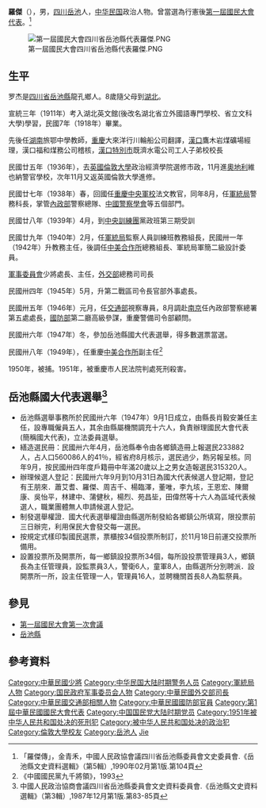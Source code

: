 {{Otheruses|other=名为罗杰的其他人物|罗杰}}

'''羅傑'''（{{bd|1895年||1951年||catIdx=L羅}}），男，[[四川省|四川]][[岳池縣|岳池]]人，[[中华民国|中华民国]]政治人物。曾當選為行憲後[[第一屆國民大會代表|第一屆國民大會代表]]。<ref>「羅傑傳」，金青禾，中國人民政協會議四川省岳池縣委員會文史委員會.《岳池縣文史資料選輯》（第5輯）,1990年02月第1版.第104頁</ref>

[[File:第一屆國民大會四川省岳池縣代表羅傑.PNG|thumb]]

== 生平 ==
罗杰是[[四川省|四川省]][[岳池縣|岳池縣]]龍孔鄉人。8歲隨父母到[[湖北|湖北]]。

宣統三年（1911年）考入湖北英文館(後改名湖北省立外國語專門學校、省立文科大學)學習，民國7年（1918年）畢業。

先後任[[湖南|湖南]]旅鄂中學教師，[[重慶|重慶]]大來洋行川輪船公司翻譯，[[漢口|漢口]]鷹木岩煤礦場經理，漢口福和煤務公司稽核，[[漢口特別市|漢口特別市]]既濟水電公司工人子弟校校長

民國廿五年（1936年），去[[英國|英國]][[倫敦大學|倫敦大學]]政治經濟學院選修市政，11月進[[奧地利|奧地利]]維也納警官學校，次年11月又返英國倫敦大學進修。

民國廿七年（1938年）春，回國任[[重慶|重慶]][[中央軍校|中央軍校]]法文教官，同年8月，任[[軍統局|軍統局]]警務科長，掌管[[中華民國內政部|內政部]]警察總隊、[[中國警察學會|中國警察學會]]等五個部門。

民國廿八年（1939年）4月，到[[中央訓練團|中央訓練團]]黨政班第三期受訓

民國廿九年（1940年）2月，任[[軍統局|軍統局]]監察人員訓練班教務組長，民國卅一年（1942年）升教務主任，後調任[[中美合作所|中美合作所]]總務組長、軍統局軍簡二級設計委員。

[[國民政府軍事委員會|軍事委員會]]少將處長、主任，[[外交部|外交部]]總務司司長

民國卅四年（1945年）5月，升第二戰區司令長官部外事處長。

民國卅五年（1946年）元月，任[[中華民國交通部|交通部]]視察專員，8月調赴[[南京|南京]]任內政部警察總署第五處處長，[[中華民國國防部|國防部]]第二廳高級參謀，重慶警備司令部顧問。

民國卅六年（1947年）冬，參加岳池縣國大代表選舉，得多數選票當選。

民國卅八年（1949年），任重慶[[中美合作所|中美合作所]]副主任<ref>《中國國民黨九千將領》，1993</ref>

1950年，被捕。1951年，被重慶市人民法院判處死刑殺害。

== 岳池縣國大代表選舉<ref>中國人民政治協商會議四川省岳池縣委員會文史資料委員會.《岳池縣文史資料選輯》（第3輯）,1987年12月第1版.第83-85頁</ref> ==
*岳池縣選舉事務所於民國卅六年（1947年）9月1日成立，由縣長肖毅安兼任主任，設專職僱員五人，其余由縣屬機關調充十六人，負責辦理國民大會代表(簡稱國大代表)，立法委員選舉。
*繕造選民冊：民國卅六年4月，岳池縣奉令由各鄉鎮造冊上報選民233882人，占人口560086人的41％，經省府8月核示，選民過少，飭另報呈核。同年9月，按民國卅四年度戶籍冊中年滿20歲以上之男女造報選民315320人。
*辦理候選人登記：民國卅六年9月到10月31日為國大代表候選人登記期，登記有王朋來．蕭艾耆、羅傑、周吉千、楊臨澤，董唯，李九垓，王恩宏、陳爾康、吳怡平，林建中、蒲健秋，楊烈、苑昌坒，田偉然等十六人為區域代表候選人，職業團體無人申請候選人登記。
*制發選舉權證．國大代表選舉權證由縣選所制發給各鄉鎮公所填寫，限投票前三日辦完，利用保民大會發交每一選民。
*按規定式樣印製國民選票，票櫃按34個投票所制訂，於11月18日前運交投票所備用。
*設置投票所及開票所，每一鄉鎮設投票所34個，每所設投票管理員3人，鄉鎮長為主任管理員，設監票員3人，警衛6人，童軍8人，由縣選所分別聘派．設開票所一所，設主任管理一人，管理員16人，並聘機關首長8人為監祭員。

== 參見 ==
* [[第一屆國民大會第一次會議|第一屆國民大會第一次會議]]
* [[岳池縣|岳池縣]]

== 參考資料 ==
{{reflist}}

{{Authority control}}
{{DEFAULTSORT:Luo羅}}
[[Category:中華民國少將|Category:中華民國少將]]
[[Category:中华民国大陆时期警务人员|Category:中华民国大陆时期警务人员]]
[[Category:軍統局人物|Category:軍統局人物]]
[[Category:国民政府军事委员会人物|Category:国民政府军事委员会人物]]
[[Category:中華民國外交部司長|Category:中華民國外交部司長]]
[[Category:中華民國交通部相關人物|Category:中華民國交通部相關人物]]
[[Category:中華民國國防部官員|Category:中華民國國防部官員]]
[[Category:第1屆中華民國國民大會代表|Category:第1屆中華民國國民大會代表]]
[[Category:中国国民党大陆时期党员|Category:中国国民党大陆时期党员]]
[[Category:1951年被中华人民共和国处决的死刑犯|Category:1951年被中华人民共和国处决的死刑犯]]
[[Category:被中华人民共和国处决的政治犯|Category:被中华人民共和国处决的政治犯]]
[[Category:倫敦大學校友|Category:倫敦大學校友]]
[[Category:岳池人|Category:岳池人]]
[[Category:罗姓|Jie]]